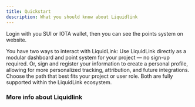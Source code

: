 ```yaml
---
title: Quickstart
description: What you should know about Liquidlink
---
```


Login with you SUI or IOTA wallet, then you can see the points system on website.

You have two ways to interact with LiquidLink:
Use LiquidLink directly as a modular dashboard and point system for your project — no sign-up required.
Or, sign and register your information to create a personal profile, allowing for more personalized tracking, attribution, and future integrations.
Choose the path that best fits your project or user role. Both are fully supported within the LiquidLink ecosystem.




### More info about Liquidlink

<Cards>
  <Card title="Website" href="https://liquidlink.io/" />
  <Card title="Twitter" href="https://x.com/Liquidlink_io" />
  <Card title="Medium" href="https://medium.com/@liquidlink.io/what-is-liquidlink-e18b4aa0a58d" />
  <Card title="Learn more about Fumadocs" href="https://fumadocs.vercel.app" />
</Cards>
